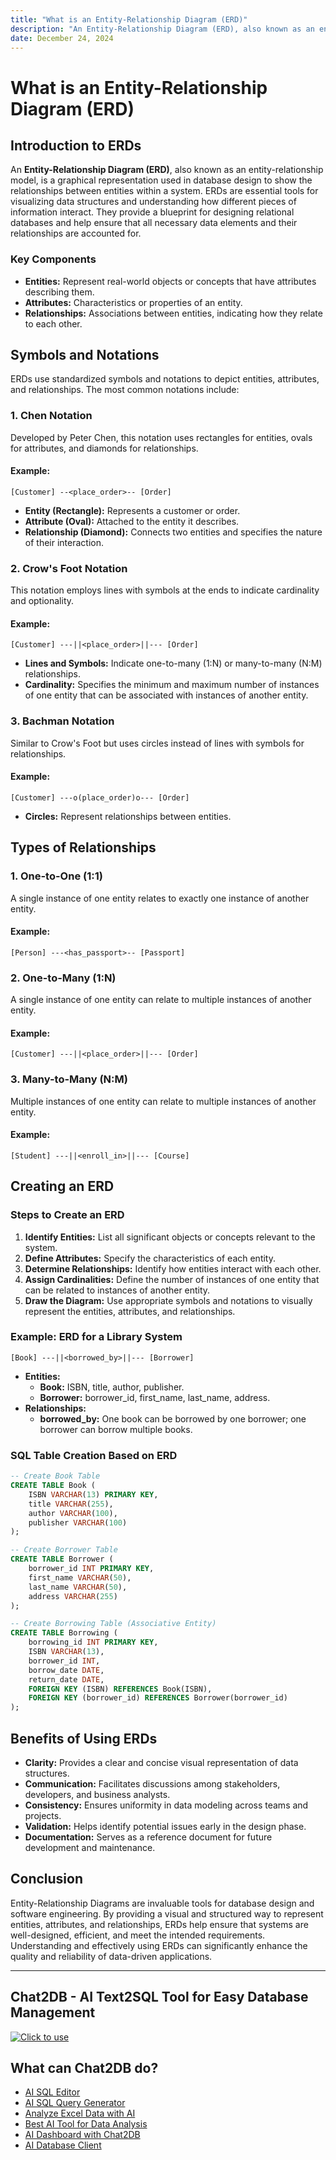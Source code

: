 ```yaml
---
title: "What is an Entity-Relationship Diagram (ERD)"
description: "An Entity-Relationship Diagram (ERD), also known as an entity-relationship model, is a graphical representation used in database design to show the relationships between entities within a system."
date: December 24, 2024
---
```


# What is an Entity-Relationship Diagram (ERD)

## Introduction to ERDs

An **Entity-Relationship Diagram (ERD)**, also known as an entity-relationship model, is a graphical representation used in database design to show the relationships between entities within a system. ERDs are essential tools for visualizing data structures and understanding how different pieces of information interact. They provide a blueprint for designing relational databases and help ensure that all necessary data elements and their relationships are accounted for.

### Key Components

- **Entities:** Represent real-world objects or concepts that have attributes describing them.
- **Attributes:** Characteristics or properties of an entity.
- **Relationships:** Associations between entities, indicating how they relate to each other.

## Symbols and Notations

ERDs use standardized symbols and notations to depict entities, attributes, and relationships. The most common notations include:

### 1. **Chen Notation**

Developed by Peter Chen, this notation uses rectangles for entities, ovals for attributes, and diamonds for relationships.

#### Example:
```plaintext
[Customer] --<place_order>-- [Order]
```

- **Entity (Rectangle):** Represents a customer or order.
- **Attribute (Oval):** Attached to the entity it describes.
- **Relationship (Diamond):** Connects two entities and specifies the nature of their interaction.

### 2. **Crow's Foot Notation**

This notation employs lines with symbols at the ends to indicate cardinality and optionality.

#### Example:
```plaintext
[Customer] ---||<place_order>||--- [Order]
```

- **Lines and Symbols:** Indicate one-to-many (1:N) or many-to-many (N:M) relationships.
- **Cardinality:** Specifies the minimum and maximum number of instances of one entity that can be associated with instances of another entity.

### 3. **Bachman Notation**

Similar to Crow's Foot but uses circles instead of lines with symbols for relationships.

#### Example:
```plaintext
[Customer] ---o(place_order)o--- [Order]
```

- **Circles:** Represent relationships between entities.

## Types of Relationships

### 1. **One-to-One (1:1)**

A single instance of one entity relates to exactly one instance of another entity.

#### Example:
```plaintext
[Person] ---<has_passport>-- [Passport]
```

### 2. **One-to-Many (1:N)**

A single instance of one entity can relate to multiple instances of another entity.

#### Example:
```plaintext
[Customer] ---||<place_order>||--- [Order]
```

### 3. **Many-to-Many (N:M)**

Multiple instances of one entity can relate to multiple instances of another entity.

#### Example:
```plaintext
[Student] ---||<enroll_in>||--- [Course]
```

## Creating an ERD

### Steps to Create an ERD

1. **Identify Entities:** List all significant objects or concepts relevant to the system.
2. **Define Attributes:** Specify the characteristics of each entity.
3. **Determine Relationships:** Identify how entities interact with each other.
4. **Assign Cardinalities:** Define the number of instances of one entity that can be related to instances of another entity.
5. **Draw the Diagram:** Use appropriate symbols and notations to visually represent the entities, attributes, and relationships.

### Example: ERD for a Library System

```plaintext
[Book] ---||<borrowed_by>||--- [Borrower]
```

- **Entities:**
  - **Book:** ISBN, title, author, publisher.
  - **Borrower:** borrower_id, first_name, last_name, address.
- **Relationships:**
  - **borrowed_by:** One book can be borrowed by one borrower; one borrower can borrow multiple books.

### SQL Table Creation Based on ERD

```sql
-- Create Book Table
CREATE TABLE Book (
    ISBN VARCHAR(13) PRIMARY KEY,
    title VARCHAR(255),
    author VARCHAR(100),
    publisher VARCHAR(100)
);

-- Create Borrower Table
CREATE TABLE Borrower (
    borrower_id INT PRIMARY KEY,
    first_name VARCHAR(50),
    last_name VARCHAR(50),
    address VARCHAR(255)
);

-- Create Borrowing Table (Associative Entity)
CREATE TABLE Borrowing (
    borrowing_id INT PRIMARY KEY,
    ISBN VARCHAR(13),
    borrower_id INT,
    borrow_date DATE,
    return_date DATE,
    FOREIGN KEY (ISBN) REFERENCES Book(ISBN),
    FOREIGN KEY (borrower_id) REFERENCES Borrower(borrower_id)
);
```

## Benefits of Using ERDs

- **Clarity:** Provides a clear and concise visual representation of data structures.
- **Communication:** Facilitates discussions among stakeholders, developers, and business analysts.
- **Consistency:** Ensures uniformity in data modeling across teams and projects.
- **Validation:** Helps identify potential issues early in the design phase.
- **Documentation:** Serves as a reference document for future development and maintenance.

## Conclusion

Entity-Relationship Diagrams are invaluable tools for database design and software engineering. By providing a visual and structured way to represent entities, attributes, and relationships, ERDs help ensure that systems are well-designed, efficient, and meet the intended requirements. Understanding and effectively using ERDs can significantly enhance the quality and reliability of data-driven applications.

---

## Chat2DB - AI Text2SQL Tool for Easy Database Management

[![Click to use](/image/blog/chat2db.png)](https://app.chat2db.ai/)

## What can Chat2DB do?

- [AI SQL Editor](https://chat2db.ai/feature/AI%20SQL%20Editor)
- [AI SQL Query Generator](https://chat2db.ai/feature/AI%20SQL%20Query%20Generator)
- [Analyze Excel Data with AI](https://chat2db.ai/feature/Analyze%20Excel%20Data%20with%20AI)
- [Best AI Tool for Data Analysis](https://chat2db.ai/feature/Best%20AI%20Tool%20for%20Data%20Analysis)
- [AI Dashboard with Chat2DB](https://chat2db.ai/feature/AI%20Dashboard%20with%20Chat2DB)
- [AI Database Client](https://chat2db.ai/feature/AI%20Database%20Client)
